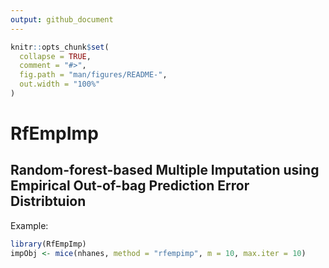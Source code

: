 ```yaml
---
output: github_document
---
```


<!-- README.md is generated from README.Rmd. Please edit that file -->

```r
knitr::opts_chunk$set(
  collapse = TRUE,
  comment = "#>",
  fig.path = "man/figures/README-",
  out.width = "100%"
)
```

# RfEmpImp

## Random-forest-based Multiple Imputation using Empirical Out-of-bag Prediction Error Distribtuion 

Example:
```r
library(RfEmpImp)
impObj <- mice(nhanes, method = "rfempimp", m = 10, max.iter = 10)

```
